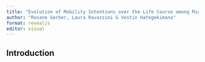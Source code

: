 ```yaml
---
title: "Evolution of Mobility Intentions over the Life Course among Migrants with a Transnational Family"
author: "Roxane Gerber, Laura Ravazzini & Vestin Hategekimana"
format: revealjs
editor: visual
---
```


## Introduction
